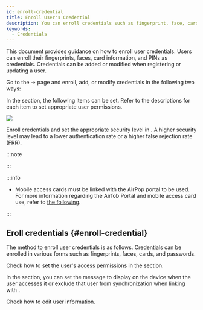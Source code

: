 ```yaml
---
id: enroll-credential
title: Enroll User's Credential
description: You can enroll credentials such as fingerprint, face, card information, and PIN.
keywords:
  - Credentials
---
```


This document provides guidance on how to enroll user credentials. Users can enroll their fingerprints, faces, card information, and PINs as credentials. Credentials can be added or modified when registering or updating a user.

Go to the <Cmd sid='shell.header.launcher' /> → <Cmd sid='shell.header.user' /> page and enroll, add, or modify credentials in the following two ways:


<EnterUserPage />

In the <Cmd sid='team.user.credential.title' /> section, the following items can be set. Refer to the descriptions for each item to set appropriate user permissions.

<Image src='/img/biostarx-new-user-credential.png' />

Enroll credentials and set the appropriate security level in <Cmd sid='user.fingerSecurityLevel' product='2' />. A higher security level may lead to a lower authentication rate or a higher false rejection rate (FRR).

:::note

<Glossary termid='credential' />

:::

:::info

* Mobile access cards must be linked with the AirPop portal to be used. For more information regarding the Airfob Portal and mobile access card use, refer to [the following](settings-credential-mobile-access-card).

:::

## Eroll credentials {#enroll-credential}

The method to enroll user credentials is as follows. Credentials can be enrolled in various forms such as fingerprints, faces, cards, and passwords.

<Overview />

<NextStep>
<NextItem to='set-permission'>

Check how to set the user's access permissions in the <Cmd sid='team.user.permission.title' /> section.

</NextItem>
<NextItem to='set-user-advanced'>

In the <Cmd sid='common.advanced' product='2' /> section, you can set the message to display on the device when the user accesses it or exclude that user from synchronization when linking with <Cmd sid='settings.activeDirectory.title' product='2' className='normal' />.

</NextItem>
<NextItem to='edit-user'>

Check how to edit user information.

</NextItem>
</NextStep>
